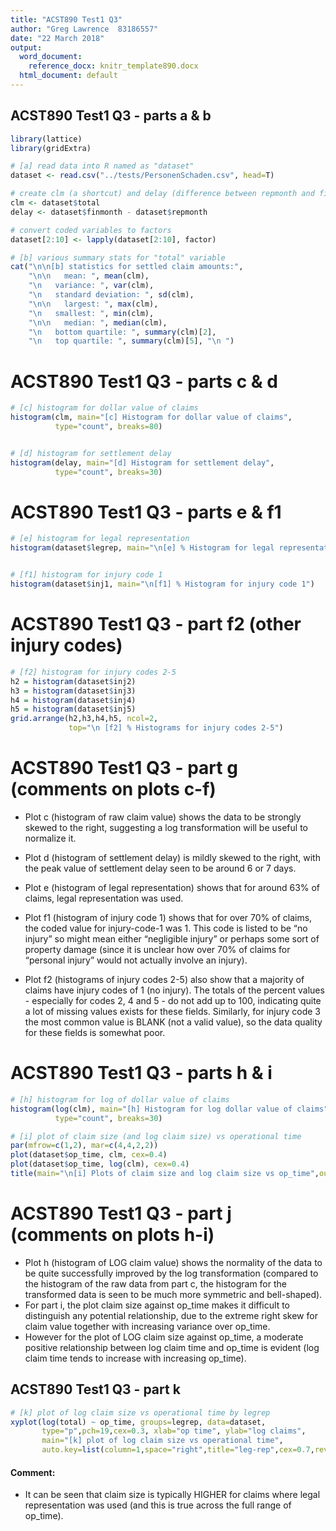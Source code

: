 ---
title: "ACST890 Test1 Q3"
author: "Greg Lawrence  83186557"
date: "22 March 2018"
output:
  word_document:
    reference_docx: knitr_template890.docx  
  html_document: default
---

## ACST890 Test1 Q3 - parts a & b

```{r T1Q3ab, fig.width=6, fig.height=4}

library(lattice)
library(gridExtra)

# [a] read data into R named as "dataset"
dataset <- read.csv("../tests/PersonenSchaden.csv", head=T)

# create clm (a shortcut) and delay (difference between repmonth and finmonth)
clm <- dataset$total
delay <- dataset$finmonth - dataset$repmonth

# convert coded variables to factors
dataset[2:10] <- lapply(dataset[2:10], factor)

# [b] various summary stats for "total" variable
cat("\n\n[b] statistics for settled claim amounts:",
    "\n\n   mean: ", mean(clm),
    "\n   variance: ", var(clm),
    "\n   standard deviation: ", sd(clm),
    "\n\n   largest: ", max(clm),
    "\n   smallest: ", min(clm),
    "\n\n   median: ", median(clm),
    "\n   bottom quartile: ", summary(clm)[2],
    "\n   top quartile: ", summary(clm)[5], "\n ")
```

# ACST890 Test1 Q3 - parts c & d

```{r T1Q3cd, fig.width=6, fig.height=4}
# [c] histogram for dollar value of claims
histogram(clm, main="[c] Histogram for dollar value of claims",
          type="count", breaks=80)


# [d] histogram for settlement delay
histogram(delay, main="[d] Histogram for settlement delay",
          type="count", breaks=30)
```

# ACST890 Test1 Q3 - parts e & f1

```{r T1Q3ef, fig.width=6, fig.height=4}
# [e] histogram for legal representation
histogram(dataset$legrep, main="\n[e] % Histogram for legal representation")


# [f1] histogram for injury code 1
histogram(dataset$inj1, main="\n[f1] % Histogram for injury code 1")
```

# ACST890 Test1 Q3 - part f2 (other injury codes)

```{r T1Q3f2, fig.width=8, fig.height=8}
# [f2] histogram for injury codes 2-5
h2 = histogram(dataset$inj2)
h3 = histogram(dataset$inj3)
h4 = histogram(dataset$inj4)
h5 = histogram(dataset$inj5)
grid.arrange(h2,h3,h4,h5, ncol=2, 
             top="\n [f2] % Histograms for injury codes 2-5")
```

# ACST890 Test1 Q3 - part g (comments on plots c-f)

- Plot c (histogram of raw claim value) shows the data to be strongly skewed to the right, suggesting a log transformation will be useful to normalize it.

- Plot d (histogram of settlement delay) is mildly skewed to the right, with the peak value of settlement delay seen to be around 6 or 7 days.

- Plot e (histogram of legal representation) shows that for around 63% of claims, legal representation was used.

- Plot f1 (histogram of injury code 1) shows that for over 70% of claims, the coded value for injury-code-1 was 1. This code is listed to be "no injury" so might mean either "negligible injury" or perhaps some sort of property damage (since it is unclear how over 70% of claims for "personal injury" would not actually involve an injury).

- Plot f2 (histograms of injury codes 2-5) also show that a majority of claims have injury codes of 1 (no injury). The totals of the percent values - especially for codes 2, 4 and 5 - do not add up to 100, indicating quite a lot of missing values exists for these fields. Similarly, for injury code 3 the most common value is BLANK (not a valid value), so the data quality for these fields is somewhat poor.

# ACST890 Test1 Q3 - parts h & i

```{r T1Q3h, fig.width=6, fig.height=4}
# [h] histogram for log of dollar value of claims
histogram(log(clm), main="[h] Histogram for log dollar value of claims", 
          type="count", breaks=30)
```

```{r T1Q3i, fig.width=8, fig.height=4}

# [i] plot of claim size (and log claim size) vs operational time
par(mfrow=c(1,2), mar=c(4,4,2,2))
plot(dataset$op_time, clm, cex=0.4)
plot(dataset$op_time, log(clm), cex=0.4)
title(main="\n[i] Plots of claim size and log claim size vs op_time",outer=T)
```

# ACST890 Test1 Q3 - part j (comments on plots h-i)

- Plot h (histogram of LOG claim value) shows the normality of the data to be quite successfully improved by the log transformation (compared to the histogram of the raw data from part c, the histogram for the transformed data is seen to be much more symmetric and bell-shaped).
- For part i, the plot claim size against op_time makes it difficult to distinguish any potential relationship, due to the extreme right skew for claim value together with increasing variance over op_time.
- However for the plot of LOG claim size against op_time, a moderate positive relationship between log claim time and op_time is evident (log claim time tends to increase with increasing op_time).


####  
## ACST890 Test1 Q3 - part k

```{r T1Q3k, fig.width=6, fig.height=4}
# [k] plot of log claim size vs operational time by legrep
xyplot(log(total) ~ op_time, groups=legrep, data=dataset,
       type="p",pch=19,cex=0.3, xlab="op time", ylab="log claims",
       main="[k] plot of log claim size vs operational time",
       auto.key=list(column=1,space="right",title="leg-rep",cex=0.7,rev=T))

```

#### Comment:
- It can be seen that claim size is typically HIGHER for claims where legal representation was used (and this is true across the full range of op_time).


